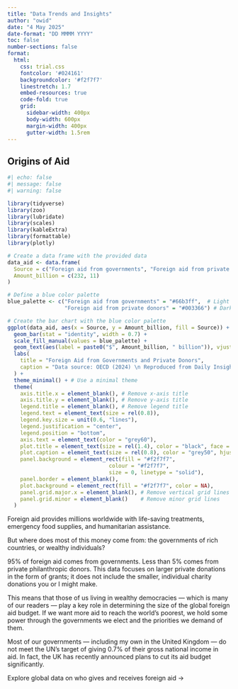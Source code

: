 ```yaml
---
title: "Data Trends and Insights"
author: "owid"
date: "4 May 2025"
date-format: "DD MMMM YYYY"
toc: false
number-sections: false
format:
  html: 
    css: trial.css
    fontcolor: '#024161'
    backgroundcolor: '#f2f7f7'
    linestretch: 1.7
    embed-resources: true
    code-fold: true
    grid:
      sidebar-width: 400px
      body-width: 600px
      margin-width: 400px
      gutter-width: 1.5rem
---
```


## Origins of Aid

```r
#| echo: false
#| message: false
#| warning: false

library(tidyverse)
library(zoo)
library(lubridate)
library(scales)
library(kableExtra)
library(formattable)
library(plotly)

# Create a data frame with the provided data
data_aid <- data.frame(
  Source = c("Foreign aid from governments", "Foreign aid from private donors"),
  Amount_billion = c(232, 11)
)

# Define a blue color palette
blue_palette <- c("Foreign aid from governments" = "#66b3ff",  # Light blue for governments
                  "Foreign aid from private donors" = "#003366") # Dark blue for private donors

# Create the bar chart with the blue color palette
ggplot(data_aid, aes(x = Source, y = Amount_billion, fill = Source)) +
  geom_bar(stat = "identity", width = 0.7) +
  scale_fill_manual(values = blue_palette) + 
  geom_text(aes(label = paste0("$", Amount_billion, " billion")), vjust = -0.5, size = 4) + # Add labels
  labs(
    title = "Foreign Aid from Governments and Private Donors",
    caption = "Data source: OECD (2024) \n Reproduced from Daily Insights, OWID" # Add the data source
  ) +
  theme_minimal() + # Use a minimal theme
  theme(
    axis.title.x = element_blank(), # Remove x-axis title
    axis.title.y = element_blank(), # Remove y-axis title
    legend.title = element_blank(), # Remove legend title
    legend.text = element_text(size = rel(0.8)),
    legend.key.size = unit(0.6, "lines"), 
    legend.justification = "center", 
    legend.position = "bottom",
    axis.text = element_text(color = "grey60"),
    plot.title = element_text(size = rel(1.4), color = "black", face = "bold", hjust = 0.5),
    plot.caption = element_text(size = rel(0.8), color = "grey50", hjust = 0),
    panel.background = element_rect(fill = "#f2f7f7",
                                colour = "#f2f7f7",
                                size = 0, linetype = "solid"),
    panel.border = element_blank(),
    plot.background = element_rect(fill = "#f2f7f7", color = NA),
    panel.grid.major.x = element_blank(), # Remove vertical grid lines
    panel.grid.minor = element_blank()    # Remove minor grid lines
  )
```

Foreign aid provides millions worldwide with life-saving treatments, emergency food supplies, and humanitarian assistance.

But where does most of this money come from: the governments of rich countries, or wealthy individuals?

95% of foreign aid comes from governments. Less than 5% comes from private philanthropic donors. This data focuses on larger private donations in the form of grants; it does not include the smaller, individual charity donations you or I might make.

This means that those of us living in wealthy democracies — which is many of our readers — play a key role in determining the size of the global foreign aid budget. If we want more aid to reach the world’s poorest, we hold some power through the governments we elect and the priorities we demand of them.

Most of our governments — including my own in the United Kingdom — do not meet the UN’s target of giving 0.7% of their gross national income in aid. In fact, the UK has recently announced plans to cut its aid budget significantly.

Explore global data on who gives and receives foreign aid ->